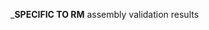 <!-- 
Text specific to RM: genome assembly validation
Include:
general summary of results
additional analysis if necessary
discussion of ambiguous regions
--> 
___SPECIFIC TO RM__ assembly validation results

